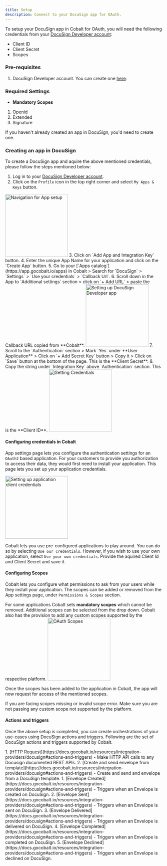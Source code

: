```yaml
---
title: Setup
description: Connect to your DocuSign app for OAuth.
---
```

To setup your DocuSign app in Cobalt for OAuth, you will need the following credentials from your [DocuSign Developer account](https://developers.docusign.com/):
- Client ID
- Client Secret
- Scopes

### Pre-requisites

1. DocuSign Developer account. You can create one [here](https://go.docusign.com/o/sandbox/?postActivateUrl=https://developers.docusign.com/).

### Required Settings

* **Mandatory Scopes** 
1. Openid
2. Extended
3. Signature

<Info>If you haven't already created an app in DocuSign, you'd need to create one.</Info>

### Creating an app in DocuSign

To create a DocuSign app and aquire the above mentioned credentials, please follow the steps mentioned below:

1. Log in to your [DocuSign Developer account](https://developers.docusign.com/).
2. Click on the `Profile` icon in the top right corner and select `My Apps & Keys` button.
<img height="200" src="/images/Docusign/Docusign_navigation.png" alt="Navigation for App setup"/>
3. Click on `Add App and Integration Key` button.
4. Enter the unique App Name for your application and click on the `Create App` button.
5. Go to your [`Apps catalog`](https://app.gocobalt.io/apps) in Cobalt > Search for `DocuSign` > `Settings` > `Use your credentials` > `Callback Url`.
6. Scroll down in the App to `Additional settings` section > click on `+ Add URL` > paste the Callback URL copied from **Cobalt**.

<img height="200" src="/images/Docusign/Docusign_config.png" alt="Setting up DocuSign Developer app"/>
7. Scroll to the `Authentication` section > Mark `Yes` under **User Application** > Click on `+ Add Secret Key` button > Copy it > Click on `Save` button at the bottom of the page. This is the **Client Secret**.
8. Copy the string under `Integration Key` above `Authentication` section. This is the **Client ID**.
<img height="200" src="/images/DocuSign/DocuSign_credentials.png" alt="Getting Credentials"/>

#### Configuring credentials in Cobalt
App settings page lets you configure the authentication settings for an `OAuth2` based application. For your customers to provide you authorization to access their data,
they would first need to install your application. This page lets you set up your application credentials.

<img height="200" src="/images/Docusign/Docusign_cobalt.png" alt="Setting up application client credentials"/>

Cobalt lets you use pre-configured applications to play around. You can do so by selecting `Use our credentials`. However, if you wish to use your own application,
select `Use your own credentials`. Provide the aquired Client Id and Client Secret and save it.

#### Configuring Scopes
Cobalt lets you configure what permissions to ask from your users while they install your application. The scopes can be added or removed from the App settings page, under `Permissions & Scopes`
section.

For some applications Cobalt sets **mandatory scopes** which cannot be removed. Additional scopes can be selected from the drop down. Cobalt also has the provision to add any 
custom scopes supported by the respective platform.
<img height="200" src="/images/Docusign/Docusign_scopes.png" alt="OAuth Scopes"/>

Once the scopes has been added to the application in Cobalt, the app will now request for access of the mentioned scopes.

<Warning>
If you are facing scopes missing or invalid scope error. Make sure you are not passing any custom scope not supported by the platform.
</Warning>

#### Actions and triggers
Once the above setup is completed, you can create orchestrations of your use-cases using DocuSign actions and triggers. Following are the set of DocuSign actions and triggers
supported by Cobalt.

<Tabs>
  <Tab title="Actions">
     1. [HTTP Request](https://docs.gocobalt.io/resources/integration-providers/docusign#actions-and-triggers) - Make HTTP API calls to any Docusign documented REST APIs.
     2. [Create and send envelope from template](https://docs.gocobalt.io/resources/integration-providers/docusign#actions-and-triggers) - Create and send and envelope from a DocuSign template.


  </Tab>
  <Tab title="Triggers">
         1. [Envelope Created](https://docs.gocobalt.io/resources/integration-providers/docusign#actions-and-triggers) - Triggers when an Envelope is created on DocuSign.
         2. [Envelope Sent](https://docs.gocobalt.io/resources/integration-providers/docusign#actions-and-triggers) - Triggers when an Envelope is sent on DocuSign.
         3. [Envelope Delivered](https://docs.gocobalt.io/resources/integration-providers/docusign#actions-and-triggers) - Triggers when an Envelope is delivered on DocuSign.
         4. [Envelope Completed](https://docs.gocobalt.io/resources/integration-providers/docusign#actions-and-triggers) - Triggers when an Envelope is completed on DocuSign.
         5. [Envelope Declined](https://docs.gocobalt.io/resources/integration-providers/docusign#actions-and-triggers) - Triggers when an Envelope is declined on DocuSign.
  </Tab>
</Tabs>